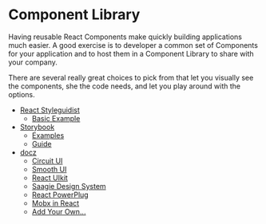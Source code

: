 # Component Library

Having reusable React Components make quickly building applications much easier. A good exercise is to developer a common set of Components for your application and to host them in a Component Library to share with your company.

There are several really great choices to pick from that let you visually see the components, she the code needs, and let you play around with the options.

- [React Styleguidist](https://react-styleguidist.js.org/)
  - [Basic Example](https://react-styleguidist.js.org/examples/basic/)
- [Storybook](https://storybook.js.org/)
  - [Examples](https://storybook.js.org/docs/examples/)
  - [Guide](https://storybook.js.org/docs/guides/guide-react/)
- [docz](https://www.docz.site/)
  - [Circuit UI](https://circuit.sumup.com)
  - [Smooth UI](https://smooth-ui.smooth-code.com/)
  - [React UIkit](https://react-uikit.ompmega.com/)
  - [Saagie Design System](https://7-design-system.public.prod.saagie.io/v/latest/)
  - [React PowerPlug](http://rena.to/react-powerplug/#/)
  - [Mobx in React](https://mobx-react.js.org/)
  - [Add Your Own...](https://github.com/pedronauck/docz/issues/37)

